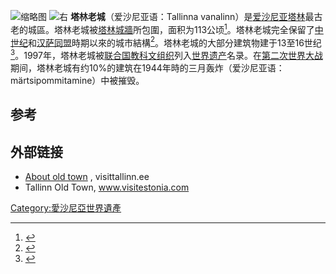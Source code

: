 [[File:Tallinna_vanalinn.jpg|缩略图]]
[[File:Rüütli_street_in_Tallinn.jpg|右]]
'''塔林老城'''（爱沙尼亚语：Tallinna vanalinn）是[[爱沙尼亚|爱沙尼亚]][[塔林|塔林]]最古老的城區。塔林老城被[[塔林城牆|塔林城牆]]所包圍，面积为113公顷<ref name="UNESCO">{{Cite web|title=Historic Centre (Old Town) of Tallinn|url=http://whc.unesco.org/en/list/822|accessdate=4 April 2020|author=Centre|first=UNESCO World Heritage|work=UNESCO World Heritage Centre|language=en|archive-date=2017-07-11|archive-url=https://web.archive.org/web/20170711121824/http://whc.unesco.org/en/list/822|dead-url=no}}</ref>。塔林老城完全保留了[[中世纪|中世纪]]和[[汉萨同盟|汉萨同盟]]時期以來的城市結構<ref>{{Cite web|title=Tallinn Old Town|url=https://www.visitestonia.com/en/where-to-go/tallinn/tallinn-old-town|accessdate=2021-02-15|work=Visitestonia.com|language=en|archive-date=2021-01-16|archive-url=https://web.archive.org/web/20210116111620/https://www.visitestonia.com/en/where-to-go/tallinn/tallinn-old-town|dead-url=no}}</ref>。塔林老城的大部分建筑物建于13至16世纪<ref name="visitestonia.ee">{{Cite web|title=Old Town|url=https://www.visittallinn.ee/eng/visitor/discover/old-town|accessdate=4 April 2020|author=Bureau|first=Tallinn City Tourist Office & Convention|work=Visit Tallinn|language=en|archive-date=2019-10-16|archive-url=https://web.archive.org/web/20191016092200/https://www.visittallinn.ee/eng/visitor/discover/old-town|dead-url=yes}}</ref>。1997年，塔林老城被[[联合国教科文组织|联合国教科文组织]]列入[[世界遗产|世界遗产]]名录。在[[第二次世界大战|第二次世界大战]]期间，塔林老城有约10%的建筑在1944年時的三月轰炸（爱沙尼亚语：märtsipommitamine）中被摧毁。

== 参考 ==
{{Reflist}}

== 外部链接 ==

* [https://www.visittallinn.ee/eng/visitor/discover/old-town About old town] {{Wayback|url=https://www.visittallinn.ee/eng/visitor/discover/old-town |date=20191016092200 }}, visittallinn.ee
* Tallinn Old Town, [https://www.visitestonia.com/en/where-to-go/tallinn/tallinn-old-town www.visitestonia.com] {{Wayback|url=https://www.visitestonia.com/en/where-to-go/tallinn/tallinn-old-town |date=20210116111620 }}
{{coord|59|26|14|N|24|44|43|E|type:landmark_region:EE|display=title}}
{{塔林地标}}
[[Category:愛沙尼亞世界遺產|Category:愛沙尼亞世界遺產]]